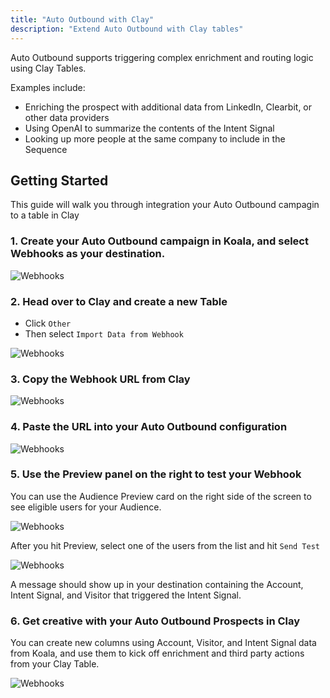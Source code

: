 ```yaml
---
title: "Auto Outbound with Clay"
description: "Extend Auto Outbound with Clay tables"
---
```


Auto Outbound supports triggering complex enrichment and routing logic using Clay Tables.

Examples include:

- Enriching the prospect with additional data from LinkedIn, Clearbit, or other data providers
- Using OpenAI to summarize the contents of the Intent Signal
- Looking up more people at the same company to include in the Sequence

## Getting Started
This guide will walk you through integration your Auto Outbound campagin to a table in Clay

### 1. Create your Auto Outbound campaign in Koala, and select **Webhooks** as your destination.

![Webhooks](/images/automations/auto-outbound/aob-webhooks.png)

### 2. Head over to Clay and create a new Table
- Click `Other`
- Then select `Import Data from Webhook`

![Webhooks](/images/automations/auto-outbound/clay-webhook-other.png)

### 3. Copy the Webhook URL from Clay

![Webhooks](/images/automations/auto-outbound/clay-webhook-url.png)

### 4. Paste the URL into your Auto Outbound configuration 

![Webhooks](/images/automations/auto-outbound/webhook-clay-koala.png)

### 5. Use the Preview panel on the right to test your Webhook
You can use the Audience Preview card on the right side of the screen to see eligible users for your Audience.

![Webhooks](/images/automations/auto-outbound/aob-preview.png)

After you hit Preview, select one of the users from the list and hit `Send Test`

![Webhooks](/images/automations/auto-outbound/aob-test.png)

A message should show up in your destination containing the Account, Intent Signal, and Visitor that triggered
the Intent Signal.

### 6. Get creative with your Auto Outbound Prospects in Clay

You can create new columns using Account, Visitor, and Intent Signal data from Koala, and use them to kick
off enrichment and third party actions from your Clay Table.

![Webhooks](/images/automations/auto-outbound/clay-demo.png)